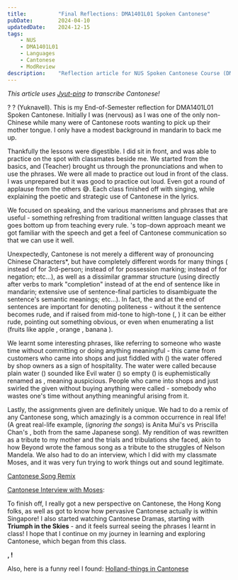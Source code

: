 ```yaml
---
title:          "Final Reflections: DMA1401L01 Spoken Cantonese"
pubDate:        2024-04-10 
updatedDate:    2024-12-15
tags:
    - NUS 
    - DMA1401L01 
    - Languages 
    - Cantonese 
    - ModReview
description:    "Reflection article for NUS Spoken Cantonese Course (DMA1401L01)."
---
```


*This article uses [Jyut-ping](https://en.wikipedia.org/wiki/Jyutping) to transcribe Cantonese!*

<Furigana hanzi="你好嗎" jyutping="nei5 hou2 maa1" />? <Furigana hanzi="最近點啊" jyutping="zeoi3 gan6 dim2 aa3" />? <Furigana hanzi="我名叫威玉鉤" jyutping="ngo5 ming2 giu3 wai1 juk6 ngau1" /> (Yuknavell). This is my End-of-Semester reflection for DMA1401L01 Spoken Cantonese. Initially I was <Furigana hanzi="緊張" jyutping="gan2 zoeng1" /> (nervous) as I was one of the only non-Chinese while many were of Cantonese roots wanting to pick up their mother tongue. I only have a modest background in mandarin to back me up. 

Thankfully the lessons were digestible. I did sit in front, and was able to practice on the spot with classmates beside me. We started from the basics, and <Furigana hanzi="老師" jyutping="lou5 si1" /> (Teacher) brought us through the pronunciations and when to use the phrases. We were all made to practice out loud in front of the class. I was unprepared but it was good to practice out loud. Even got a round of applause from the others 😅. Each class finished off with <Furigana hanzi="老師" jyutping="lou5 si1" /> singing, while explaining the poetic and strategic use of Cantonese in the lyrics. 

We focused on speaking, and the various mannerisms and phrases that are useful - something refreshing from traditional written language classes that goes bottom up from teaching every rule. <Furigana hanzi="老師" jyutping="lou5 si1" />'s top-down approach meant we got familiar with the speech and get a feel of Cantonese communication so that we can use it well.

Unexpectedly, Cantonese is not merely a different way of pronouncing Chinese Characters*, but have completely different words for many things (**<Furigana hanzi="佢" jyutping="keoi5" />** instead of **<Furigana hanzi="他" jyutping="taa1" />** for 3rd-person; **<Furigana hanzi="嘅" jyutping="ge3" />** instead of **<Furigana hanzi="的" jyutping="dik1" />** for possession marking; **<Furigana hanzi="唔" jyutping="m4" />** instead of **<Furigana hanzi="不" jyutping="bat1" />** for negation; etc...), as well as a dissimilar grammar structure (using **<Furigana hanzi="咗" jyutping="zo2" />** directly after verbs to mark "completion" instead of **<Furigana hanzi="了" jyutping="liu5" />** at the end of sentence like in mandarin; extensive use of sentence-final particles to disambiguate the sentence's semantic meanings; etc...). In fact, the **<Furigana hanzi="阿" jyutping="aa3" />** and **<Furigana hanzi="喇" jyutping="laa3" />** at the end of sentences are important for denoting politeness - without it the sentence becomes rude, and if raised from mid-tone to high-tone (**<Furigana hanzi="吖" jyutping="aa1" />**, **<Furigana hanzi="喇" jyutping="laa1" />**) it can be either rude, pointing out something obvious, or even when enumerating a list (fruits like apple **<Furigana hanzi="喇" jyutping="laa1" />**, orange **<Furigana hanzi="喇" jyutping="laa1" />**, banana **<Furigana hanzi="喇" jyutping="laa1" />**).

We learnt some interesting phrases, like **<Furigana hanzi="混吉" jyutping="wan6 gat1" />** referring to someone who waste time without committing or doing anything meaningful - this came from customers who came into shops and just fiddled with (**<Furigana hanzi="混" jyutping="wan6" />**) the water offered by shop owners as a sign of hospitality. The water were called **<Furigana hanzi="吉水" jyutping="gat1 seoi2" />** because plain water (**<Furigana hanzi="空水" jyutping="hung1 seoi2" />**) sounded like Evil water (**<Furigana hanzi="兇水" jyutping="hung1 seoi2" />**) so empty (**<Furigana hanzi="空" jyutping="hung1" />**) is euphemistically renamed as **<Furigana hanzi="吉" jyutping="gat1" />**, meaning auspicious. People who came into shops and just swirled the given **<Furigana hanzi="吉水" jyutping="gat1 seoi2" />** without buying anything were called **<Furigana hanzi="混吉" jyutping="wan6 gat1" />** - somebody who wastes one's time without anything meaningful arising from it.

Lastly, the assignments given are definitely unique. We had to do a remix of any Cantonese song, which amazingly is a common occurrence in real life! (A great real-life example, (*ignoring the <Furigana hanzi="鹹濕" jyutping="haam4 sap1" /> songs*) is Anita Mui's **<Furigana hanzi="夕陽之歌" jyutping="zik6 joeng4 zi1 go1" />** vs Priscilla Chan's **<Furigana hanzi="千千闕歌" jyutping="cin1 cin1 kyut3 go1" />**, both from the same Japanese song). My rendition of **<Furigana hanzi="光輝歲月" jyutping="gwong1 fai1 seoi3 jyut6" />** was rewritten as a tribute to my mother and the trials and tribulations she faced, akin to how Beyond wrote the famous song as a tribute to the struggles of Nelson Mandela. We also had to do an interview, which I did with my classmate Moses, and it was very fun trying to work things out and sound legitimate.

[Cantonese Song Remix](2024-02-26-Cantonese_Song_Remix.markdown)
<YouTube id="https://youtu.be/m2CqFGLIeMs?si=4avCqoyLSvyLV4mA" />

[Cantonese Interview with Moses](https://www.youtube.com/watch?v=U7M8_q5_MhY): 
<YouTube id="https://www.youtube.com/watch?v=U7M8_q5_MhY" />

To finish off, I really got a new perspective on Cantonese, the Hong Kong folks, as well as got to know how pervasive Cantonese actually is within Singapore! I also started watching Cantonese Dramas, starting with **Triumph in the Skies** - and it feels surreal seeing the phrases I learnt in class! I hope that I continue on my journey in learning and exploring Cantonese, which began from this class.

**<Furigana hanzi="唔該" jyutping="m4 goi1" />, <Furigana hanzi="下次見" jyutping="ha6 ci3 gin3" />!**



Also, here is a funny reel I found: [Holland-things in Cantonese](https://www.instagram.com/reel/C4xoXH-PzPB/?igsh=MWU5Zm1mYm5tYXprZg==)
